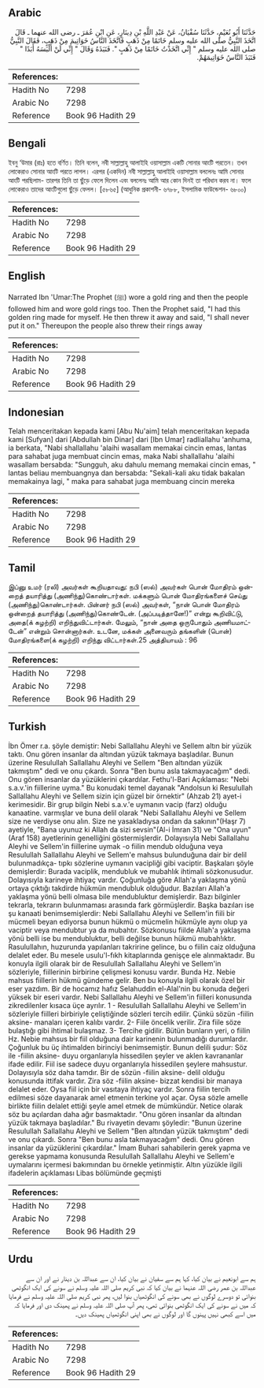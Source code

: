## Arabic


<div dir="rtl" lang="ar" style={{fontSize:'larger',backgroundColor:'#f8f9fa',padding:20}}>
حَدَّثَنَا أَبُو نُعَيْمٍ، حَدَّثَنَا سُفْيَانُ، عَنْ عَبْدِ اللَّهِ بْنِ دِينَارٍ، عَنِ ابْنِ عُمَرَ ـ رضى الله عنهما ـ قَالَ اتَّخَذَ النَّبِيُّ صلى الله عليه وسلم خَاتَمًا مِنْ ذَهَبٍ فَاتَّخَذَ النَّاسُ خَوَاتِيمَ مِنْ ذَهَبٍ، فَقَالَ النَّبِيُّ صلى الله عليه وسلم ‏"‏ إِنِّي اتَّخَذْتُ خَاتَمًا مِنْ ذَهَبٍ ‏"‏‏.‏ فَنَبَذَهُ وَقَالَ ‏"‏ إِنِّي لَنْ أَلْبَسَهُ أَبَدًا ‏"‏ فَنَبَذَ النَّاسُ خَوَاتِيمَهُمْ‏.‏
</div>
<div style={{backgroundColor:'#f8f9fa',padding:20, marginBottom: 10}}><table> <thead> <tr> <th>References:</th> <th></th> </tr> </thead> <tbody><tr><td>Hadith No</td><td>7298</td></tr><tr><td>Arabic No</td><td>7298</td></tr><tr><td>Reference</td><td>Book 96 Hadith 29</td></tr></tbody></table></div>

## Bengali


<div dir="ltr" lang="bn" style={{fontSize:'larger',backgroundColor:'#f8f9fa',padding:20}}>
ইবনু ‘উমার (রাঃ) হতে বর্ণিত। তিনি বলেন, নবী সাল্লাল্লাহু আলাইহি ওয়াসাল্লাম একটি সোনার আংটি পরতেন। তখন লোকেরাও সোনার আংটি পরতে লাগল। এরপর (একদিন) নবী সাল্লাল্লাহু আলাইহি ওয়াসাল্লাম বললেনঃ আমি সোনার আংটি পরছিলাম- তারপর তিনি তা ছুঁড়ে ফেলে দিলেন এবং বললেনঃ আমি আর কোন দিনই তা পরিধান করব না। ফলে লোকেরাও তাদের আংটিগুলো ছুঁড়ে ফেলল। [৫৮৬৫] (আধুনিক প্রকাশনী- ৬৭৮৮, ইসলামিক ফাউন্ডেশন- ৬৮০০)
</div>
<div style={{backgroundColor:'#f8f9fa',padding:20, marginBottom: 10}}><table> <thead> <tr> <th>References:</th> <th></th> </tr> </thead> <tbody><tr><td>Hadith No</td><td>7298</td></tr><tr><td>Arabic No</td><td>7298</td></tr><tr><td>Reference</td><td>Book 96 Hadith 29</td></tr></tbody></table></div>

## English


<div dir="ltr" lang="en" style={{fontSize:'larger',backgroundColor:'#f8f9fa',padding:20}}>
Narrated Ibn 'Umar:The Prophet (ﷺ) wore a gold ring and then the people followed him and wore gold rings too. Then the Prophet said, "I had this golden ring made for myself. He then threw it away and said, "I shall never put it on." Thereupon the people also threw their rings away
</div>
<div style={{backgroundColor:'#f8f9fa',padding:20, marginBottom: 10}}><table> <thead> <tr> <th>References:</th> <th></th> </tr> </thead> <tbody><tr><td>Hadith No</td><td>7298</td></tr><tr><td>Arabic No</td><td>7298</td></tr><tr><td>Reference</td><td>Book 96 Hadith 29</td></tr></tbody></table></div>

## Indonesian


<div dir="ltr" lang="id" style={{fontSize:'larger',backgroundColor:'#f8f9fa',padding:20}}>
Telah menceritakan kepada kami [Abu Nu'aim] telah menceritakan kepada kami [Sufyan] dari [Abdullah bin Dinar] dari [Ibn Umar] radliallahu 'anhuma, ia berkata, "Nabi shallallahu 'alaihi wasallam memakai cincin emas, lantas para sahabat juga membuat cincin emas, maka Nabi shallallahu 'alaihi wasallam bersabda: "Sungguh, aku dahulu memang memakai cincin emas, " lantas beliau membuangnya dan bersabda: "Sekali-kali aku tidak bakalan memakainya lagi, " maka para sahabat juga membuang cincin mereka
</div>
<div style={{backgroundColor:'#f8f9fa',padding:20, marginBottom: 10}}><table> <thead> <tr> <th>References:</th> <th></th> </tr> </thead> <tbody><tr><td>Hadith No</td><td>7298</td></tr><tr><td>Arabic No</td><td>7298</td></tr><tr><td>Reference</td><td>Book 96 Hadith 29</td></tr></tbody></table></div>

## Tamil


<div dir="ltr" lang="ta" style={{fontSize:'larger',backgroundColor:'#f8f9fa',padding:20}}>
இப்னு உமர் (ரலி) அவர்கள் கூறியதாவது: நபி (ஸல்) அவர்கள் பொன் மோதிரம் ஒன்றைத் தயாரித்து (அணிந்து)கொண்டார்கள். மக்களும் பொன் மோதிரங்களைச் செய்து (அணிந்து)கொண்டார்கள். பின்னர் நபி (ஸல்) அவர்கள், “நான் பொன் மோதிரம் ஒன்றைத் தயாரித்து (அணிந்து)கொண்டேன். (அப்படித்தானே!)” என்று கூறிவிட்டு, அதை(க் கழற்றி) எறிந்துவிட்டார்கள். மேலும், “நான் அதை ஒருபோதும் அணியமாட்டேன்” என்றும் சொன்னார்கள். உடனே, மக்கள் அனைவரும் தங்களின் (பொன்) மோதிரங்களை(க் கழற்றி) எறிந்து விட்டார்கள்.25 அத்தியாயம் : 96
</div>
<div style={{backgroundColor:'#f8f9fa',padding:20, marginBottom: 10}}><table> <thead> <tr> <th>References:</th> <th></th> </tr> </thead> <tbody><tr><td>Hadith No</td><td>7298</td></tr><tr><td>Arabic No</td><td>7298</td></tr><tr><td>Reference</td><td>Book 96 Hadith 29</td></tr></tbody></table></div>

## Turkish


<div dir="ltr" lang="tr" style={{fontSize:'larger',backgroundColor:'#f8f9fa',padding:20}}>
İbn Ömer r.a. şöyle demiştir: Nebi Sallallahu Aleyhi ve Sellem altın bir yüzük taktı. Onu gören insanlar da altından yüzük takmaya başladılar. Bunun üzerine Resulullah Sallallahu Aleyhi ve Sellem "Ben altından yüzük takmıştım" dedi ve onu çıkardı. Sonra "Ben bunu asla takmayacağım" dedi. Onu gören insanlar da yüzüklerini çıkardılar. Fethu'l-Bari Açıklaması: "Nebi s.a.v.'in fiillerine uyma." Bu konudaki temel dayanak "Andolsun ki Resulullah Sallallahu Aleyhi ve Sellem sizin için güzel bir örnektir" (Ahzab 21) ayet-i kerimesidir. Bir grup bilgin Nebi s.a.v.'e uymanın vacip (farz) olduğu kanaatine. varmışlar ve buna delil olarak "Nebi Sallallahu Aleyhi ve Sellem size ne verdiyse onu alın. Size ne yasakladıysa ondan da sakının"(Haşr 7) ayetiyle, "Bana uyunuz ki Allah da sizi sevsin"(Al-i İmran 31) ve "Ona uyun"(Araf 158) ayetlerinin genelliğini göstermişlerdir. Dolayısıyla Nebi Sallallahu Aleyhi ve Sellem'in fiillerine uymak -o fiilin mendub olduğuna veya Resulullah Sallallahu Aleyhi ve Sellem'e mahsus bulunduğuna dair bir delil bulunmadıkça- tıpkı sözlerine uymanın vacipliği gibi vaciptir. Başkaları şöyle demişlerdir: Burada vaciplik, mendubluk ve mubahlık ihtimali sözkonusudur. Dolayısıyla karineye ihtiyaç vardır. Çoğunluğa göre Allah'a yaklaşma yönü ortaya çıktığı takdirde hükmün mendubluk olduğudur. Bazıları Allah'a yaklaşma yönü belli olmasa bile mendubluktur demişlerdir. Bazı bilginler tekrarla, tekrarın bulunmaması arasında fark görmüşlerdir. Başka bazıları ise şu kanaati benimsemişlerdir: Nebi Sallallahu Aleyhi ve Sellem'in fiili bir mücmeli beyan ediyorsa bunun hükmü o mücmelin hükmüyle aynı olup ya vaciptir veya mendubtur ya da mubahtır. Sözkonusu fiilde Allah'a yaklaşma yönü belli ise bu mendubluktur, belli değilse bunun hükmü mubah!ıktır. Rasulullahın, huzurunda yapılanları takririne gelince, bu o fiilin caiz olduğuna delalet eder. Bu mesele usulu'l-fıkh kitaplarında genişçe ele alınmaktadır. Bu konuyla ilgili olarak bir de Resulullah Sallallahu Aleyhi ve Sellem'in sözleriyle, fiillerinin birbirine çelişmesi konusu vardır. Bunda Hz. Nebie mahsus fiillerin hükmü gündeme gelir. Ben bu konuyla ilgili olarak özel bir eser yazdım. Bir de hocamız hafız Selahuddin el-Alal'nin bu konuda değeri yüksek bir eseri vardır. Nebi Sallallahu Aleyhi ve Sellem'in fiilleri konusunda zikredilenler kısaca üçe ayrılır. 1 - Resulullah Sallallahu Aleyhi ve Sellem'in sözleriyle fiilleri birbiriyle çeliştiğinde sözleri tercih edilir. Çünkü sözün -fiilin aksine- manaları içeren kalıbı vardır. 2- Fiile öncelik verilir. Zira fiile söze bulaştığı gibi ihtimal bulaşmaz. 3- Tercihe gidilir. Bütün bunların yeri, o fiilin Hz. Nebie mahsus bir fiil olduğuna dair karinenin bulunmadığı durumlardır. Çoğunluk bu üç ihtimalden birinciyi benimsemiştir. Bunun delili şudur: Söz ile -fiilin aksine- duyu organlarıyla hissedilen şeyler ve aklen kavrananlar ifade edilir. Fiil ise sadece duyu organlarıyla hissedilen şeylere mahsustur. Dolayısıyla söz daha tamdır. Bir de sözün -fiilin aksine- delil olduğu konusunda ittifak vardır. Zira söz -fiilin aksine- bizzat kendisi bir manaya delalet eder. Oysa fiil için bir vasıtaya ihtiyaç vardır. Sonra fiilin tercih edilmesi söze dayanarak amel etmenin terkine yol açar. Oysa sözle amelle birlikte fiilin delalet ettiği şeyle amel etmek de mümkündür. Netice olarak söz bu açılardan daha ağır basmaktadır. "Onu gören insanlar da altından yüzük takmaya başladılar." Bu rivayetin devamı şöyledir: "Bunun üzerine Resulullah Sallallahu Aleyhi ve Sellem "Ben altından yüzük takmıştım" dedi ve onu çıkardı. Sonra "Ben bunu asla takmayacağım" dedi. Onu gören insanlar da yüzüklerini çıkardılar." İmam Buhari sahabilerin gerek yapma ve gerekse yapmama konusunda Resulullah Sallallahu Aleyhi ve Sellem'e uymalarını içermesi bakımından bu örnekle yetinmiştir. Altın yüzükle ilgili ifadelerin açıklaması Libas bölümünde geçmişti
</div>
<div style={{backgroundColor:'#f8f9fa',padding:20, marginBottom: 10}}><table> <thead> <tr> <th>References:</th> <th></th> </tr> </thead> <tbody><tr><td>Hadith No</td><td>7298</td></tr><tr><td>Arabic No</td><td>7298</td></tr><tr><td>Reference</td><td>Book 96 Hadith 29</td></tr></tbody></table></div>

## Urdu


<div dir="rtl" lang="ur" style={{fontSize:'larger',backgroundColor:'#f8f9fa',padding:20}}>
ہم سے ابونعیم نے بیان کیا، کہا ہم سے سفیان نے بیان کیا، ان سے عبداللہ بن دینار نے اور ان سے عبداللہ بن عمر رضی اللہ عنہما نے بیان کیا کہ نبی کریم صلی اللہ علیہ وسلم نے سونے کی ایک انگوٹھی بنوائی تو دوسرے لوگوں نے بھی سونے کی انگوٹھیاں بنوا لیں، پھر نبی کریم صلی اللہ علیہ وسلم نے فرمایا کہ میں نے سونے کی ایک انگوٹھی بنوائی تھی، پھر آپ صلی اللہ علیہ وسلم نے پھینک دی اور فرمایا کہ میں اسے کبھی نہیں پہنوں گا اور لوگوں نے بھی اپنی انگوٹھیاں پھینک دیں۔
</div>
<div style={{backgroundColor:'#f8f9fa',padding:20, marginBottom: 10}}><table> <thead> <tr> <th>References:</th> <th></th> </tr> </thead> <tbody><tr><td>Hadith No</td><td>7298</td></tr><tr><td>Arabic No</td><td>7298</td></tr><tr><td>Reference</td><td>Book 96 Hadith 29</td></tr></tbody></table></div>